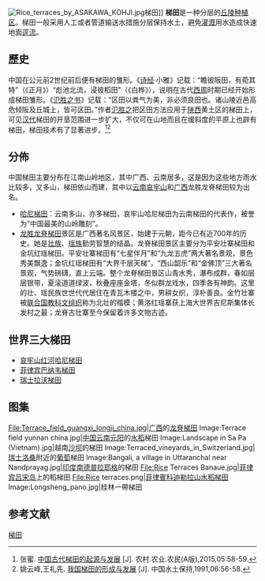 [[File:Rice_terraces_by_ASAKAWA_KOHJI.jpg|thumb]]梯田]]
'''梯田'''是一种分层的[[丘陵|丘陵]][[种植区|种植区]]。梯田一般采用人工或者管道输送水措施分层保持水土，避免[[灌溉|灌溉]]用水造成快速地面[[逕流|逕流]]。

==歷史==
中国在公元前2世纪前后便有梯田的雏形。《[[诗经|诗经]]·小雅》记载：“瞻彼阪田，有菀其特”（《正月》）“彪池北流，浸彼稻田”（《白桦》），说明在古代[[西周|西周]]时期已经开始形成梯田雏形。《[[氾勝之書|氾胜之书]]》记载：“区田以粪气为美，非必须良田也。诸山陵近邑高危倾阪及丘城上，皆可区田。”作者[[氾勝之|氾胜之]]把区田方法应用于[[陕西省|陕西]]黄土区的梯田上，可见[[汉朝|汉代]]梯田的开垦范围进一步扩大，不仅可在山地而且在缓斜度的平原上也辟有梯田，梯田技术有了显著进步。<ref>张蜜. [http://www.cnki.net/KCMS/detail/detail.aspx?QueryID=2&CurRec=1&recid=&filename=NNNM201505029&dbname=CJFDLAST2015&dbcode=CJFQ&pr=&urlid=&yx=&v=MDQ5NjYrZVorWnRGeUhsV3IzT0t5UEZZN0c0SDlUTXFvOUhiWVI4ZVgxTHV4WVM3RGgxVDNxVHJXTTFGckNVUkw= 中国古代梯田的起源与发展] {{Wayback|url=http://www.cnki.net/KCMS/detail/detail.aspx?QueryID=2&CurRec=1&recid=&filename=NNNM201505029&dbname=CJFDLAST2015&dbcode=CJFQ&pr=&urlid=&yx=&v=MDQ5NjYrZVorWnRGeUhsV3IzT0t5UEZZN0c0SDlUTXFvOUhiWVI4ZVgxTHV4WVM3RGgxVDNxVHJXTTFGckNVUkw= |date=20210421004950 }}[J]. 农村.农业.农民(A版),2015,05:58-59.</ref><ref>姚云峰,王礼先. [http://www.cnki.net/KCMS/detail/detail.aspx?recid=&filename=ZGSB199106020&dbname=CJFD1991&dbcode=CJFD&id=&file=ZGSB199106020&urlid=&yx=&v=MTY5NDR1eFlTN0RoMVQzcVRyV00xRnJDVVJMK2VaK1p0RnlIbVVyN09QeXJZYkxLeEY5RE1xWTlIWklSOGVYMUw= 我国梯田的形成与发展] {{Wayback|url=http://www.cnki.net/KCMS/detail/detail.aspx?recid=&filename=ZGSB199106020&dbname=CJFD1991&dbcode=CJFD&id=&file=ZGSB199106020&urlid=&yx=&v=MTY5NDR1eFlTN0RoMVQzcVRyV00xRnJDVVJMK2VaK1p0RnlIbVVyN09QeXJZYkxLeEY5RE1xWTlIWklSOGVYMUw= |date=20210421004952 }}[J]. 中国水土保持,1991,06:56-58.</ref>

==分佈==
中国梯田主要分布在江南山岭地区，其中广西、云南居多，这是因为这些地方雨水比较多，又多山，梯田依山而建，其中以[[云南|云南]][[哀牢山|哀牢山]]和[[广西|广西]]龙胜龙脊梯田较为出名。

* [[哈尼梯田|哈尼梯田]]：云南多山，亦多梯田，哀牢山哈尼梯田为云南梯田的代表作，被誉为“中国最美的山岭雕刻”。
* [[龙胜|龙胜]][[龙脊梯田|龙脊梯田]]景区是广西著名风景区，始建于元朝，距今已有近700年的历史。她是[[壮族|壮族]]、[[瑶族|瑶族]]勤劳智慧的结晶。龙脊梯田景区主要分为平安壮寨梯田和金坑红瑶梯田。平安壮寨梯田有“七星伴月”和“九龙五虎”两大著名景观，景色秀美飘逸；金坑红瑶梯田有“大界千层天梯”，“西山韶乐”和“金佛顶”三大著名景观，气势磅礴，直上云端。整个龙脊梯田景区山青水秀，瀑布成群，春如层层银带，夏滚道道绿波，秋叠座座金塔，冬似群龙戏水，四季各有神韵。这里的壮、瑶民族世世代代居住在青瓦木楼之中，男耕女织，淳朴善良。金竹壮寨被[[联合国教科文组织|联合国教科文组织]]称为北壮的楷模；黄洛红瑶寨获上海大世界吉尼斯集体长发村之最；龙脊古壮寨至今保留着许多文物古迹。

==世界三大梯田==
* [[哀牢山|哀牢山]][[红河哈尼梯田|红河哈尼梯田]]
* [[菲律賓科迪勒拉山水稻梯田|菲律宾巴纳韦梯田]]
* [[瑞士|瑞士]][[拉沃梯田|拉沃梯田]]

== 图集 ==
<gallery mode="packed-hover" heights="180px">
File:Terrace_field_guangxi_longji_china.jpg|[[广西|广西]]的[[龙脊梯田|龙脊梯田]]
Image:Terrace field yunnan china.jpg|[[中国|中国]][[云南|云南]][[元阳|元阳]]的[[水稻|水稻]]梯田
Image:Landscape in Sa Pa (Vietnam).jpg|越南[[沙垻市社|沙坝]]的梯田
Image:Terraced_vineyards_in_Switzerland.jpg|[[瑞士|瑞士]][[洛桑|洛桑]]附近的[[葡萄|葡萄]]梯田
Image:Bangali, a village in Uttaranchal near Nandprayag.jpg|[[印度|印度]][[南德普拉耶格|南德普拉耶格]]的梯田
File:Rice Terraces Banaue.jpg|[[菲律宾|菲律宾]][[吕宋岛|吕宋岛]]上的稻梯田
File:Rice terraces.png|[[菲律賓科迪勒拉山水稻梯田|菲律賓科迪勒拉山水稻梯田]]
Image:Longsheng_pano.jpg|桂林一帶梯田
</gallery>

== 参考文献 ==
<references />

{{Authority control}}

[[Category:梯田|]]